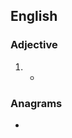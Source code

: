 ==English==

===Adjective===
{{head|en|superlative adjective}}

# {{en-superlative of|meaty}}
#* {{quote-journal|en|year=1960|month=January|title=New reading on railways|journal=Trains Illustrated|page=26|text=THE CONCISE ENCYCLOPAEDIA OF WORLD RAILWAY LOCOMOTIVES. Edited by P. Ransome-Wallis. ''Hutchinson''. 50s.<br>A gaudy jacket, remarkably out of keeping with the contents, camouflages the weightiest and '''meatiest''' work on a railway topic since the war.}}

===Anagrams===
* {{anagrams|en|a=aeeimstt|estimate|etatisme|seat time|tea-times|teatimes|étatisme}}